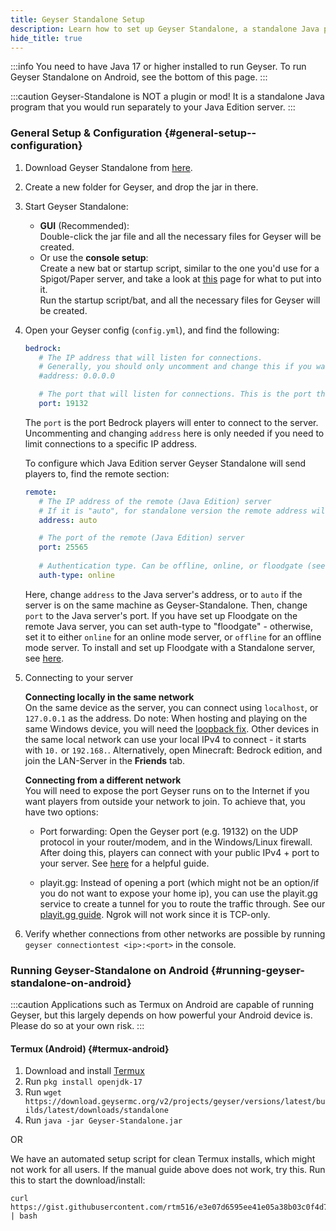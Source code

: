 ```yaml
---
title: Geyser Standalone Setup
description: Learn how to set up Geyser Standalone, a standalone Java program that allows you to connect Bedrock players to your Java Edition server.
hide_title: true
---
```


:::info
You need to have Java 17 or higher installed to run Geyser. To run Geyser Standalone on Android, see the bottom of this page.
:::

:::caution
Geyser-Standalone is NOT a plugin or mod! It is a standalone Java program that you would run separately to your Java Edition server.
:::

### General Setup & Configuration {#general-setup--configuration}

1. Download Geyser Standalone from [here](https://download.geysermc.org/v2/projects/geyser/versions/latest/builds/latest/downloads/standalone).
2. Create a new folder for Geyser, and drop the jar in there.
3. Start Geyser Standalone:
   - **GUI** (Recommended):   
   Double-click the jar file and all the necessary files for Geyser will be created.
   - Or use the **console setup**:   
   Create a new bat or startup script, similar to the one you'd use for a Spigot/Paper server, and take a look at [this](/geyser/creating-a-startup-script/) page for what to put into it.   
   Run the startup script/bat, and all the necessary files for Geyser will be created.

4. Open your Geyser config (`config.yml`), and find the following:

   ```yaml
   bedrock: 
      # The IP address that will listen for connections. 
      # Generally, you should only uncomment and change this if you want to limit what IPs can connect to your server. 
      #address: 0.0.0.0 

      # The port that will listen for connections. This is the port that Bedrock players will use to connect to your server.
      port: 19132 
   ```
   The `port` is the port Bedrock players will enter to connect to the server.   
   Uncommenting and changing `address` here is only needed if you need to limit connections to a specific IP address.
     

   To configure which Java Edition server Geyser Standalone will send players to, find the remote section:
   ```yaml
   remote:
      # The IP address of the remote (Java Edition) server
      # If it is "auto", for standalone version the remote address will be set to 127.0.0.1.
      address: auto

      # The port of the remote (Java Edition) server
      port: 25565
      
      # Authentication type. Can be offline, online, or floodgate (see https://github.com/GeyserMC/Geyser/wiki/Floodgate).
      auth-type: online
   ```
   Here, change `address` to the Java server's address, or to `auto` if the server is on the same machine as Geyser-Standalone. 
Then, change `port` to the Java server's port. If you have set up Floodgate on the remote Java server, you can set auth-type to "floodgate" - otherwise, 
set it to either `online` for an online mode server, or `offline` for an offline mode server. To install and set up Floodgate with a Standalone server, see [here](/floodgate/setup).   
   
5. Connecting to your server
        
   **Connecting locally in the same network**   
   On the same device as the server, you can connect using `localhost`, or `127.0.0.1` as the address.
   Do note: When hosting and playing on the same Windows device, you will need the [loopback fix](/geyser/fixing-unable-to-connect-to-world#using-geyser-on-the-same-computer).
   Other devices in the same local network can use your local IPv4 to connect - it starts with `10.` or `192.168.`.
   Alternatively, open Minecraft: Bedrock edition, and join the LAN-Server in the **Friends** tab.
        
   **Connecting from a different network**  
   You will need to expose the port Geyser runs on to the Internet if you want players from outside your network to join.
   To achieve that, you have two options:   

    - Port forwarding: Open the Geyser port (e.g. 19132) on the UDP protocol in your router/modem, and in the Windows/Linux firewall.
      After doing this, players can connect with your public IPv4 + port to your server.
      See [here](/geyser/port-forwarding/) for a helpful guide.   

    - playit.gg: Instead of opening a port (which might not be an option/if you do not want to expose your home ip), you can use
      the playit.gg service to create a tunnel for you to route the traffic through. See our [playit.gg guide](/geyser/playit-gg).
      Ngrok will not work since it is TCP-only.   

6. Verify whether connections from other networks are possible by running `geyser connectiontest <ip>:<port>` in the console.

### Running Geyser-Standalone on Android {#running-geyser-standalone-on-android}

:::caution
Applications such as Termux on Android are capable of running Geyser, but this largely depends on how powerful your Android device is. Please do so at your own risk.
:::

#### Termux (Android) {#termux-android}
1. Download and install [Termux](https://termux.com/)
2. Run `pkg install openjdk-17`
3. Run `wget https://download.geysermc.org/v2/projects/geyser/versions/latest/builds/latest/downloads/standalone`
4. Run `java -jar Geyser-Standalone.jar`

OR

We have an automated setup script for clean Termux installs, which might not work for all users. If the manual guide above does not work, try this.
Run this to start the download/install:
```
curl https://gist.githubusercontent.com/rtm516/e3e07d6595ee41e05a38b03c0f4d7a80/raw/install.sh | bash
```


